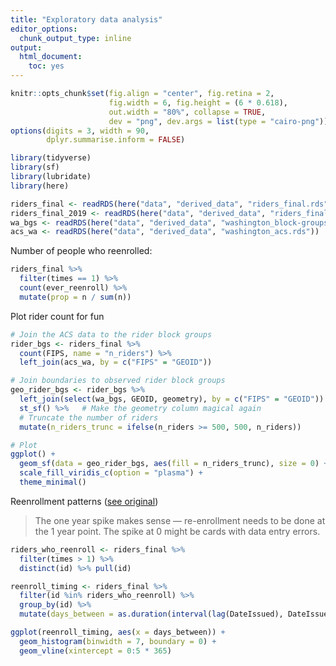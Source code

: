 ```yaml
---
title: "Exploratory data analysis"
editor_options: 
  chunk_output_type: inline
output: 
  html_document: 
    toc: yes
---
```


```r
knitr::opts_chunk$set(fig.align = "center", fig.retina = 2,
                      fig.width = 6, fig.height = (6 * 0.618),
                      out.width = "80%", collapse = TRUE,
                      dev = "png", dev.args = list(type = "cairo-png"))
options(digits = 3, width = 90,
        dplyr.summarise.inform = FALSE)
```

```r
library(tidyverse)
library(sf)
library(lubridate)
library(here)

riders_final <- readRDS(here("data", "derived_data", "riders_final.rds"))
riders_final_2019 <- readRDS(here("data", "derived_data", "riders_final_2019.rds"))
wa_bgs <- readRDS(here("data", "derived_data", "washington_block-groups.rds"))
acs_wa <- readRDS(here("data", "derived_data", "washington_acs.rds"))
```


Number of people who reenrolled:

```r
riders_final %>% 
  filter(times == 1) %>% 
  count(ever_reenroll) %>% 
  mutate(prop = n / sum(n))
```

Plot rider count for fun

```r
# Join the ACS data to the rider block groups
rider_bgs <- riders_final %>% 
  count(FIPS, name = "n_riders") %>% 
  left_join(acs_wa, by = c("FIPS" = "GEOID"))

# Join boundaries to observed rider block groups
geo_rider_bgs <- rider_bgs %>% 
  left_join(select(wa_bgs, GEOID, geometry), by = c("FIPS" = "GEOID")) %>% 
  st_sf() %>%   # Make the geometry column magical again
  # Truncate the number of riders
  mutate(n_riders_trunc = ifelse(n_riders >= 500, 500, n_riders))

# Plot
ggplot() +
  geom_sf(data = geo_rider_bgs, aes(fill = n_riders_trunc), size = 0) +
  scale_fill_viridis_c(option = "plasma") +
  theme_minimal()
```

Reenrollment patterns ([see original](https://campuswire.com/c/GEE9F3E0C/feed/26))

> The one year spike makes sense --- re-enrollment needs to be done at the 1 year point. The spike at 0 might be cards with data entry errors.

```r
riders_who_reenroll <- riders_final %>% 
  filter(times > 1) %>% 
  distinct(id) %>% pull(id)

reenroll_timing <- riders_final %>% 
  filter(id %in% riders_who_reenroll) %>% 
  group_by(id) %>% 
  mutate(days_between = as.duration(interval(lag(DateIssued), DateIssued)) %/% as.duration(days(1)))

ggplot(reenroll_timing, aes(x = days_between)) +
  geom_histogram(binwidth = 7, boundary = 0) +
  geom_vline(xintercept = 0:5 * 365)
```
